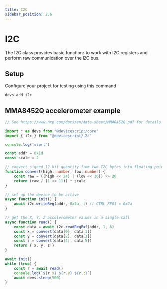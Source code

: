 ```yaml
---
title: I2C
sidebar_position: 2.6
---
```


# I2C

The I2C class provides basic functions to work with I2C registers and perform raw communication over the I2C bus.

## Setup

Configure your project for testing using this command

```bash
devs add i2c
```

## MMA8452Q accelerometer example

```ts
// See https://www.nxp.com/docs/en/data-sheet/MMA8452Q.pdf for details

import * as devs from "@devicescript/core"
import { i2c } from "@devicescript/i2c"

console.log("start")

const addr = 0x1d
const scale = 2

// convert signed 12-bit quantity from two I2C bytes into floating point
function convert(high: number, low: number) {
    const raw = ((high << 24) | (low << 16)) >> 20
    return (raw / (1 << 11)) * scale
}

// set up the device to be active
async function init() {
    await i2c.writeReg(addr, 0x2a, 1) // CTRL_REG1 = 0x2a
}

// get the X, Y, Z accelerometer values in a single call
async function read() {
    const data = await i2c.readRegBuf(addr, 1, 6)
    const x = convert(data[0], data[1])
    const y = convert(data[2], data[3])
    const z = convert(data[4], data[5])
    return { x, y, z }
}

await init()
while (true) {
    const r = await read()
    console.log(`${r.x} ${r.y} ${r.z}`)
    await devs.sleep(500)
}
```
